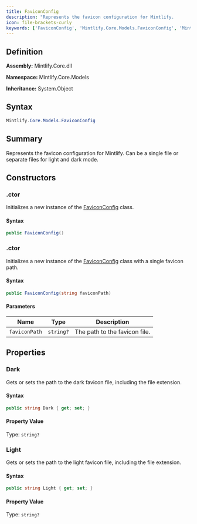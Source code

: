 ```yaml
---
title: FaviconConfig
description: "Represents the favicon configuration for Mintlify.             Can be a single file or separate files for light and dark mode."
icon: file-brackets-curly
keywords: ['FaviconConfig', 'Mintlify.Core.Models.FaviconConfig', 'Mintlify.Core.Models', 'class', 'System.Object']
---
```


## Definition

**Assembly:** Mintlify.Core.dll

**Namespace:** Mintlify.Core.Models

**Inheritance:** System.Object

## Syntax

```csharp
Mintlify.Core.Models.FaviconConfig
```

## Summary

Represents the favicon configuration for Mintlify.
            Can be a single file or separate files for light and dark mode.

## Constructors

### .ctor

Initializes a new instance of the [FaviconConfig](FaviconConfig) class.

#### Syntax

```csharp
public FaviconConfig()
```

### .ctor

Initializes a new instance of the [FaviconConfig](FaviconConfig) class with a single favicon path.

#### Syntax

```csharp
public FaviconConfig(string faviconPath)
```

#### Parameters

| Name | Type | Description |
|------|------|-------------|
| `faviconPath` | `string?` | The path to the favicon file. |

## Properties

### Dark

Gets or sets the path to the dark favicon file, including the file extension.

#### Syntax

```csharp
public string Dark { get; set; }
```

#### Property Value

Type: `string?`

### Light

Gets or sets the path to the light favicon file, including the file extension.

#### Syntax

```csharp
public string Light { get; set; }
```

#### Property Value

Type: `string?`

